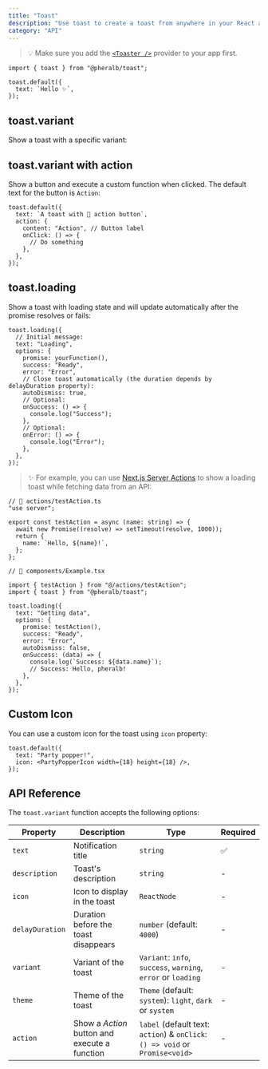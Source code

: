 ```yaml
---
title: "Toast"
description: "Use toast to create a toast from anywhere in your React application"
category: "API"
---
```


> 💡 Make sure you add the [`<Toaster />`](/toaster) provider to your app first.

```tsx
import { toast } from "@pheralb/toast";

toast.default({
  text: `Hello ✨`,
});
```

## toast.variant

Show a toast with a specific variant:

<ToastVariantExamples client:only="react" />

## toast.variant with action

Show a button and execute a custom function when clicked. The default text for the button is `Action`:

<ToastActionsExamples client:only="react" />

```tsx
toast.default({
  text: `A toast with 👀 action button`,
  action: {
    content: "Action", // Button label
    onClick: () => {
      // Do something
    },
  },
});
```

## toast.loading

Show a toast with loading state and will update automatically after the promise resolves or fails:

<ToastLoadingExample client:only="react" />

```tsx
toast.loading({
  // Initial message:
  text: "Loading",
  options: {
    promise: yourFunction(),
    success: "Ready",
    error: "Error",
    // Close toast automatically (the duration depends by delayDuration property):
    autoDismiss: true,
    // Optional:
    onSuccess: () => {
      console.log("Success");
    },
    // Optional:
    onError: () => {
      console.log("Error");
    },
  },
});
```

> ✨ For example, you can use [Next.js Server Actions](https://nextjs.org/docs/app/building-your-application/data-fetching/server-actions-and-mutations) to show a loading toast while fetching data from an API:

```tsx
// 📃 actions/testAction.ts
"use server";

export const testAction = async (name: string) => {
  await new Promise((resolve) => setTimeout(resolve, 1000));
  return {
    name: `Hello, ${name}!`,
  };
};

// 📃 components/Example.tsx

import { testAction } from "@/actions/testAction";
import { toast } from "@pheralb/toast";

toast.loading({
  text: "Getting data",
  options: {
    promise: testAction(),
    success: "Ready",
    error: "Error",
    autoDismiss: false,
    onSuccess: (data) => {
      console.log(`Success: ${data.name}`);
      // Success: Hello, pheralb!
    },
  },
});
```

## Custom Icon

You can use a custom icon for the toast using `icon` property:

```tsx
toast.default({
  text: "Party popper!",
  icon: <PartyPopperIcon width={18} height={18} />,
});
```

## API Reference

The `toast.variant` function accepts the following options:

| Property        | Description                                   | Type                                                                          | Required |
| --------------- | --------------------------------------------- | ----------------------------------------------------------------------------- | -------- |
| `text`          | Notification title                            | `string`                                                                      | ✅       |
| `description`   | Toast's description                           | `string`                                                                      | -        |
| `icon`          | Icon to display in the toast                  | `ReactNode`                                                                   | -        |
| `delayDuration` | Duration before the toast disappears          | `number` (default: `4000`)                                                    | -        |
| `variant`       | Variant of the toast                          | `Variant`: `info`, `success`, `warning`, `error` or `loading`                 | -        |
| `theme`         | Theme of the toast                            | `Theme` (default: `system`): `light`, `dark` or `system`                      | -        |
| `action`        | Show a _Action_ button and execute a function | `label` (default text: `action`) & `onClick`: `() => void` or `Promise<void>` | -        |

